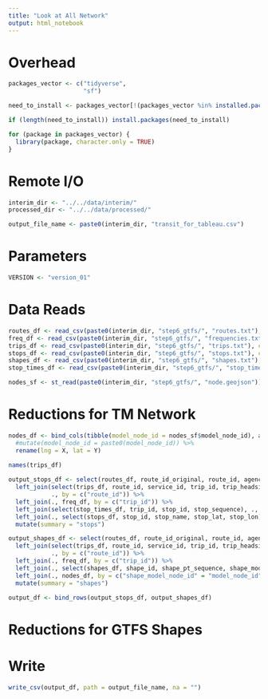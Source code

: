 ```yaml
---
title: "Look at All Network"
output: html_notebook
---
```


# Overhead
```r
packages_vector <- c("tidyverse",
                     "sf")

need_to_install <- packages_vector[!(packages_vector %in% installed.packages()[,"Package"])]

if (length(need_to_install)) install.packages(need_to_install)

for (package in packages_vector) {
  library(package, character.only = TRUE)
}

```

# Remote I/O
```r
interim_dir <- "../../data/interim/"
processed_dir <- "../../data/processed/" 

output_file_name <- paste0(interim_dir, "transit_for_tableau.csv")
```

# Parameters
```r
VERSION <- "version_01"
```


# Data Reads
```r
routes_df <- read_csv(paste0(interim_dir, "step6_gtfs/", "routes.txt"), col_types = "ccccciccccccccci")
freq_df <- read_csv(paste0(interim_dir, "step6_gtfs/", "frequencies.txt"), col_types = "iitt")
trips_df <- read_csv(paste0(interim_dir, "step6_gtfs/", "trips.txt"), col_types = "cciciiccccccccccciii")
stops_df <- read_csv(paste0(interim_dir, "step6_gtfs/", "stops.txt"), col_types  = "icccddcccci")
shapes_df <- read_csv(paste0(interim_dir, "step6_gtfs/", "shapes.txt"), col_types = "iinci")
stop_times_df <- read_csv(paste0(interim_dir, "step6_gtfs/", "stop_times.txt"), col_types = "tticncddcccccccccccii")

nodes_sf <- st_read(paste0(interim_dir, "step6_gtfs/", "node.geojson"))
```

# Reductions for TM Network
```r
nodes_df <- bind_cols(tibble(model_node_id = nodes_sf$model_node_id), as_tibble(st_coordinates(nodes_sf))) %>%
  #mutate(model_node_id = paste0(model_node_id)) %>%
  rename(lng = X, lat = Y)

names(trips_df)
  
output_stops_df <- select(routes_df, route_id_original, route_id, agency_id, route_short_name, route_long_name, agency_raw_name) %>%
  left_join(select(trips_df, route_id, service_id, trip_id, trip_headsign, direction_id, shape_id),
            ., by = c("route_id")) %>%
  left_join(., freq_df, by = c("trip_id")) %>%
  left_join(select(stop_times_df, trip_id, stop_id, stop_sequence), ., by = c("trip_id")) %>%
  left_join(., select(stops_df, stop_id, stop_name, stop_lat, stop_lon), by = c("stop_id")) %>%
  mutate(summary = "stops")

output_shapes_df <- select(routes_df, route_id_original, route_id, agency_id, route_short_name, route_long_name, agency_raw_name) %>%
  left_join(select(trips_df, route_id, service_id, trip_id, trip_headsign, direction_id, shape_id),
            ., by = c("route_id")) %>%
  left_join(., freq_df, by = c("trip_id")) %>%
  left_join(., select(shapes_df, shape_id, shape_pt_sequence, shape_model_node_id), by = c("shape_id")) %>%
  left_join(., nodes_df, by = c("shape_model_node_id" = "model_node_id")) %>%
  mutate(summary = "shapes")

output_df <- bind_rows(output_stops_df, output_shapes_df)

```

# Reductions for GTFS Shapes

# Write
```r
write_csv(output_df, path = output_file_name, na = "")
```

